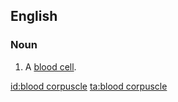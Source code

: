 ==English==

===Noun===
{{en-noun|sg=[[blood]] [[corpuscle]]}}

#{{cytology}} A [[blood cell]].

[[id:blood corpuscle]]
[[ta:blood corpuscle]]